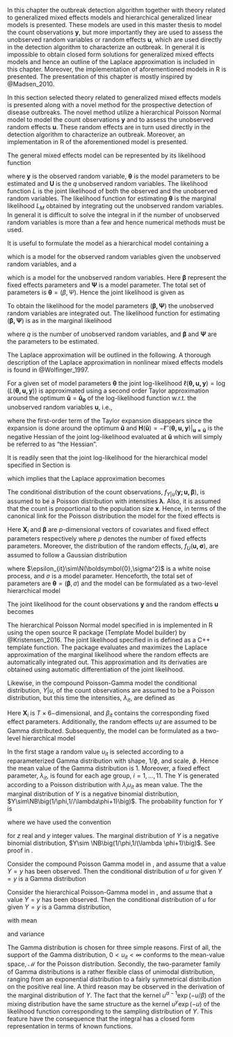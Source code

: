 \chapter{Methods}

In this chapter the outbreak detection algorithm together with theory related to generalized mixed effects models and hierarchical generalized linear models is presented. These models are used in this master thesis to model the count observations $\boldsymbol{y}$, but more importantly they are used to assess the unobserved random variables or random effects $\boldsymbol{u}$, which are used directly in the detection algorithm to characterize an outbreak. In general it is impossible to obtain closed form solutions for generalized mixed effects models and hence an outline of the Laplace approximation is included in this chapter. Moreover, the implementation of aforementioned models in R is presented. The presentation of this chapter is mostly inspired by @Madsen_2010.

\section{General mixed effects models}

In this section selected theory related to generalized mixed effects models is presented along with a novel method for the prospective detection of disease outbreaks. The novel method utilize a hierarchical Poisson Normal model to model the count observations $\boldsymbol{y}$ and to assess the unobserved random effects $\boldsymbol{u}$. These random effects are in turn used directly in the detection algorithm to characterize an outbreak. Moreover, an implementation in R of the aforementioned model is presented.

The general mixed effects model can be represented by its likelihood function

\begin{equation}\label{eq:glmm}
  L_{M}(\boldsymbol{\theta; y})=\int_{\mathbb{R}^{q}} L(\boldsymbol{\theta;u,y}) d\boldsymbol{u}
\end{equation}

where $\boldsymbol{y}$ is the observed random variable, $\boldsymbol{\theta}$ is the model parameters to be estimated and $\boldsymbol{U}$ is the $q$ unobserved random variables. The likelihood function $L$ is the joint likelihood of both the observed and the unobserved random variables. The likelihood function for estimating $\boldsymbol{\theta}$ is the marginal likelihood $L_{M}$ obtained by integrating out the unobserved random variables. In general it is difficult to solve the integral in \eqref{eq:glmm} if the number of unobserved random variables is more than a few and hence numerical methods must be used.

\subsection{Hierarchical models}\label{hierarchicalModels}

It is useful to formulate the model as a hierarchical model containing a \textit{first stage model}

\begin{equation}
  f_{Y|u}(\boldsymbol{y;u,\beta})
\end{equation}

which is a model for the observed random variables given the unobserved random variables, and a \textit{second stage model}

\begin{equation}
  f_{U}(\boldsymbol{u; \Psi})
\end{equation}

which is a model for the unobserved random variables. Here $\boldsymbol{\beta}$ represent the fixed effects parameters and $\boldsymbol{\Psi}$ is a model parameter. The total set of parameters is $\boldsymbol{\theta}=(\beta, \Psi)$. Hence the joint likelihood is given as

\begin{equation}
  L(\boldsymbol{\beta, \Psi; u, y})=f_{Y|u}(\boldsymbol{y;u,\beta}) f_{U}(\boldsymbol{u; \Psi})
\end{equation}

To obtain the likelihood for the model parameters $(\boldsymbol{\beta, \Psi})$ the unobserved random variables are integrated out. The likelihood function for estimating $(\boldsymbol{\beta, \Psi})$ is as in \eqref{eq:glmm} the marginal likelihood

\begin{equation}
  L_{M}(\boldsymbol{\beta, \Psi; y})=\int_{\mathbb{R}^{q}} L(\boldsymbol{\beta, \Psi;u,y}) d\boldsymbol{u}
\end{equation}

where $q$ is the number of unobserved random variables, and $\boldsymbol{\beta}$ and $\boldsymbol{\Psi}$ are the parameters to be estimated.

\subsection{Laplace Approximation}

The Laplace approximation will be outlined in the following. A thorough description of the Laplace approximation in nonlinear mixed effects models is found in @Wolfinger_1997.

For a given set of model parameters $\boldsymbol{\theta}$ the joint log-likelihood $\ell(\boldsymbol{\theta, u, y})=\log\big(L(\boldsymbol{\theta, u, y})\big)$ is approximated using a second order Taylor approximation around the optimum $\boldsymbol{\tilde{u}}=\boldsymbol{\hat{u}_\theta}$ of the log-likelihood function w.r.t. the unobserved random variables $\boldsymbol{u}$, i.e.,

\begin{equation}\label{eq:laplaceApprox}
  \ell(\boldsymbol{\theta, u, y})\sim\ell(\boldsymbol{\theta, \tilde{u}, y}) - \frac{1}{2}(\boldsymbol{u-\tilde{u}})^T \boldsymbol{H}(\boldsymbol{\tilde{u}})(\boldsymbol{u-\tilde{u}})
\end{equation}

where the first-order term of the Taylor expansion disappears since the expansion is done around the optimum $\boldsymbol{\tilde {u}}$ and $\boldsymbol{H}(\boldsymbol{\tilde{u}})=-\ell''(\boldsymbol{\theta, u, y})|_{\boldsymbol{u=\tilde{u}}}$ is the negative Hessian of the joint log-likelihood evaluated at $\boldsymbol{\tilde{u}}$ which will simply be referred to as "the Hessian". 

It is readily seen that the joint log-likelihood for the hierarchical model specified in Section \ref{hierarchicalModels} is

\begin{equation}
  \ell(\boldsymbol{\theta, u, y}) = \ell(\boldsymbol{\beta, \Psi, u, y}) = \log f_{Y|u}(\boldsymbol{y;u,\beta})+\log f_U(\boldsymbol{u;\Psi})
\end{equation}

which implies that the Laplace approximation becomes

\begin{equation}
  \ell_{M,LA}(\boldsymbol{\theta, y})=\log f_{Y|u}(\boldsymbol{y; \tilde{u},\beta})+\log f_U(\boldsymbol{\tilde{u}, \Psi})-\frac{1}{2}\log\Bigg|\frac{\boldsymbol{H}(\boldsymbol{\tilde{u}})}{2\pi}\Bigg|
\end{equation}

\subsection{Formulation of the hierarchical Poisson Normal model}

The conditional distribution of the count observations, $f_{Y|u}(\boldsymbol{y;u,\beta})$, is assumed to be a Poisson distribution with intensities $\boldsymbol{\lambda}$. Also, it is assumed that the count is proportional to the population size $\boldsymbol{x}$. Hence, in terms of the canonical link for the Poisson distribution the model for the fixed effects is

\begin{equation}
  \log(\lambda_i)=\boldsymbol{X}_i^T\boldsymbol{\beta}+\log(x_{it})
\end{equation}

Here $\boldsymbol{X}_i$ and $\boldsymbol{\beta}$ are $p$-dimensional vectors of covariates and fixed effect parameters respectively where $p$ denotes the number of fixed effects parameters. Moreover, the distribution of the random effects, $f_U(\boldsymbol{u, \sigma})$, are assumed to follow a Gaussian distribution

\begin{equation}
  u_{it}=\epsilon_{it}
\end{equation}

where $\epsilon_{it}\sim\N(\boldsymbol{0},\sigma^2)$ is a white noise process, and $\sigma$ is a model parameter. Henceforth, the total set of parameters are $\boldsymbol{\theta}=(\boldsymbol{\beta},\sigma)$ and the model can be formulated as a two-level hierarchical model

\begin{subequations} \label{eq:PoisN}
  \begin{alignat}{2}
    \boldsymbol{Y|u} &\sim \Pois \big( \boldsymbol{\lambda} \exp(\boldsymbol{u}) \big) \label{eq:pois_n0} \\ 
    \boldsymbol{u} &\sim \N(\boldsymbol{0},\sigma^2) \label{eq:pois_n1}
  \end{alignat}
\end{subequations}

The joint likelihood for the count observations $\boldsymbol y$ and the random effects $\boldsymbol u$ becomes

\begin{equation}\label{eq:jnllPoisN}
  L(\boldsymbol{\beta}, \sigma;\boldsymbol{u,y})=
\end{equation}


\subsection{Implementation in R using \textbf{TMB}}

The hierarchical Poisson Normal model specified in \eqref{eq:PoisN} is implemented in R using the open source R package \textbf{TMB} (Template Model builder) by @Kristensen_2016. The joint likelihood specified in \eqref{eq:jnllPoisN} is defined as a C++ template function. The package evaluates and maximizes the Laplace approximation of the marginal likelihood where the random effects are automatically integrated out. This approximation and its derivaties are obtained using automatic differentiation of the joint likelihood.



\subsection{Novel outbreak detection algorithm}



\section{Hierarchical generalized linear models}



\subsection{Hierarchical Poisson Gamma model}

Likewise, in the compound Poisson-Gamma model the conditional distribution, $Y|u$, of the count observations are assumed to be a Poisson distribution, but this time the intensities, $\lambda_{it}$, are defined as

\begin{equation}
  \log(\lambda_{it}=\mathbf{X}_i^T \beta_{it}+\log(x_{it}))
\end{equation}

Here $\mathbf{X}_i$ is $T\times6\mathrm{-dimensional}$, and $\beta_{it}$ contains the corresponding fixed effect parameters. Additionally, the random effects $u_it$ are assumed to be Gamma distributed. Subsequently, the model can be formulated as a two-level hierarchical model

\begin{subequations} \label{eq:PoisGam}
  \begin{alignat}{2}
    Y_{it}|u_{it} &\sim \Pois (\lambda_{i} u_{it}) \label{eq:pois_g0} \\ 
    u_{it} &\sim \G(1/\phi,\phi) \label{eq:pois_g1}
  \end{alignat}
\end{subequations}



In the first stage a random value $u_{it}$ is selected according to a reparameterized Gamma distribution with shape, $1/\phi$, and scale, $\phi$. Hence the mean value of the Gamma distribution is $1$. Moreover, a fixed effect parameter, $\lambda_{it}$, is found for each age group, $i=1,\dots,11$. The $Y$ is generated according to a Poisson distribution with $\lambda_iu_{it}$ as mean value. The the marginal distribution of $Y$ is a negative binomial distribution, $Y\sim\NB\big(1/\phi,1//\lambda\phi+1)\big)$. The probability function for $Y$ is 

\begin{equation} \label{eq:pdfMix}
  \begin{aligned}
    P[Y=y_i]&=g_{Y}(y;\lambda, \phi) \\
    &=\frac{\lambda^{y}}{y!\Gamma(1/\phi)\phi^{1/\phi}}\frac{\phi^{y+1/\phi}\Gamma(y+1/\phi)}{(\lambda \phi + 1)^{y+1/\phi}} \\
    &=\frac{\Gamma(y+1/\phi)}{\Gamma(1/\phi)y!}\frac{1}{(\lambda\phi+1)^{1/\phi}}\bigg(\frac{\lambda\phi}{\lambda\phi+1}\bigg)^{y} \\
    &=\begin{pmatrix} y+1/\phi-1 \\ y \end{pmatrix} \frac{1}{(\lambda\phi+1)^{1/\phi}}\bigg(\frac{\lambda\phi}{\lambda\phi+1}\bigg)^{y} \ , \ for \ y = 0, 1, 2, \dots
  \end{aligned}
\end{equation}

where we have used the convention

\begin{equation}
  \begin{pmatrix} z\\y \end{pmatrix} = \frac{\Gamma(z+1)}{\Gamma(z+1-y)y!}
\end{equation}

for $z$ real and $y$ integer values. The marginal distribution of $Y$ is a negative binomial distribution, $Y\sim \NB\big(1/\phi,1/(\lambda \phi+1)\big)$. See proof in \ref{probabilityFunctionY}.



\subsubsection{Inference on individual groups}

Consider the compound Poisson Gamma model in \eqref{eq:PoisGam}, and assume that a value $Y=y$ has been observed. Then the conditional distribution of $u$ for given $Y=y$ is a Gamma distribution

Consider the hierarchical Poisson-Gamma model in \eqref{eq:PoisGam}, and assume that a value $Y=y$ has been observed. Then the conditional distribution of $u$ for given $Y=y$ is a Gamma distribution,

\begin{equation}
  u|Y=y\sim \G\big(y+1/\phi,\phi/(\lambda \phi+1)\big)
\end{equation}

with mean

\begin{equation}
  \E[u|Y=y]=\frac{y\phi+1}{\lambda\phi+1}
\end{equation}

and variance
                                                            
\begin{equation}
  \V[u|Y=y]=\frac{(y \phi^2+\phi)}{(\lambda \phi + 1)^2}
\end{equation}

\subsubsection{Why do we choose the Gamma distribution to represent the variation between days?}

The Gamma distribution is chosen for three simple reasons. First of all, the support of the Gamma distribution, $0<u_{it}<\infty$ conforms to the mean-value space, $\mathcal{M}$ for the Poisson distribution. Secondly, the two-parameter family of Gamma distributions is a rather flexible class of unimodal distribution, ranging from an exponential distribution to a fairly symmetrical distribution on the positive real line. A third reason may be observed in the derivation of the marginal distribution of $Y$. The fact that the kernel $u^{\alpha-1}\exp(-u/\beta)$ of the mixing distribution have the same structure as the kernel $u^y\exp(-u)$ of the likelihood function corresponding to the sampling distribution of $Y$. This feature have the consequence that the integral has a closed form representation in terms of known functions.

\subsection{Parameter estimation}


\cleardoublepage